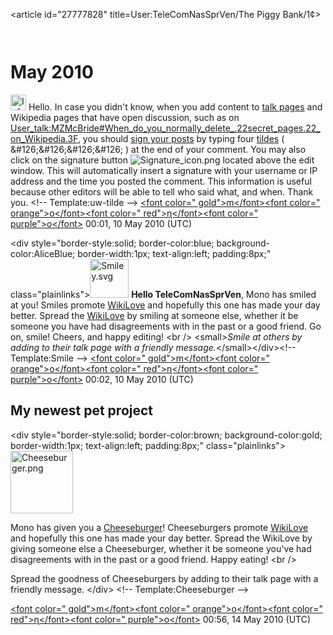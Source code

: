 <article id="27777828" title=User:TeleComNasSprVen/The Piggy Bank/1¢>
	<talkpage id="27777828" title="User:TeleComNasSprVen/The Piggy Bank/1¢">
{{talkarchive}}
{{archive-nav|1|prev=0¢|next=2¢}}

= May 2010 =
[[Image:Information.svg|25px]] Hello. In case you didn't know, when you add content to [[Wikipedia:Talk page|talk pages]] and Wikipedia pages that have open discussion, such as on [[User_talk:MZMcBride#When_do_you_normally_delete_.22secret_pages.22_on_Wikipedia.3F]], you should [[Wikipedia:Signatures|sign your posts]] by typing four [[tilde]]s  ( &amp;#126;&amp;#126;&amp;#126;&amp;#126; ) at the end of your comment. You may also click on the signature button [[Image:Signature_icon.png]] located above the edit window.  This will automatically insert a signature with your username or IP address and the time you posted the comment. This information is useful because other editors will be able to tell who said what, and when. Thank you. &lt;!-- Template:uw-tilde --&gt; [[user talk:mono|&lt;font color=&quot; gold&quot;&gt;m&lt;/font&gt;&lt;font color=&quot; orange&quot;&gt;o&lt;/font&gt;&lt;font color=&quot; red&quot;&gt;ɳ&lt;/font&gt;&lt;font color=&quot; purple&quot;&gt;o&lt;/font&gt;]] 00:01, 10 May 2010 (UTC)

&lt;div style=&quot;border-style:solid; border-color:blue; background-color:AliceBlue; border-width:1px; text-align:left; padding:8px;&quot; class=&quot;plainlinks&quot;&gt;[[Image:Smiley.svg|left|62px]] '''Hello TeleComNasSprVen''', Mono has smiled at you! Smiles promote [[Wikipedia:WikiLove|WikiLove]] and hopefully this one has made your day better. Spread the [[Wikipedia:WikiLove|WikiLove]] by smiling at someone else, whether it be someone you have had disagreements with in the past or a good friend. Go on, smile! Cheers, and happy editing!  &lt;br /&gt; &lt;small&gt;''Smile at others by adding {{tls|Smile}} to their talk page with a friendly message.''&lt;/small&gt;&lt;/div&gt;&lt;!-- Template:Smile --&gt; 
[[user talk:mono|&lt;font color=&quot; gold&quot;&gt;m&lt;/font&gt;&lt;font color=&quot; orange&quot;&gt;o&lt;/font&gt;&lt;font color=&quot; red&quot;&gt;ɳ&lt;/font&gt;&lt;font color=&quot; purple&quot;&gt;o&lt;/font&gt;]] 00:02, 10 May 2010 (UTC)


==My newest pet project==

&lt;div style=&quot;border-style:solid; border-color:brown; background-color:gold; border-width:1px; text-align:left; padding:8px;&quot; class=&quot;plainlinks&quot;&gt;[[Image:Cheeseburger.png|100px|left]]

Mono has given you a [[Cheeseburger]]! Cheeseburgers promote [[Wikipedia:WikiLove|WikiLove]] and hopefully this one has made your day better. Spread the WikiLove by giving someone else a Cheeseburger, whether it be someone you've had disagreements with in the past or a good friend. Happy eating!  &lt;br /&gt; 

Spread the goodness of Cheeseburgers by adding {{tls|Cheeseburger}} to their talk page with a friendly message.
{{clear}}
&lt;/div&gt;
&lt;!-- Template:Cheeseburger --&gt;

 
[[user talk:mono|&lt;font color=&quot; gold&quot;&gt;m&lt;/font&gt;&lt;font color=&quot; orange&quot;&gt;o&lt;/font&gt;&lt;font color=&quot; red&quot;&gt;ɳ&lt;/font&gt;&lt;font color=&quot; purple&quot;&gt;o&lt;/font&gt;]] 00:56, 14 May 2010 (UTC)
	</talkpage>
</article>